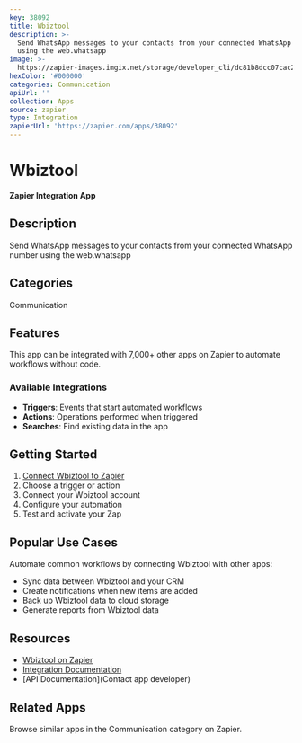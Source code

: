 ```yaml
---
key: 38092
title: Wbiztool
description: >-
  Send WhatsApp messages to your contacts from your connected WhatsApp number
  using the web.whatsapp
image: >-
  https://zapier-images.imgix.net/storage/developer_cli/dc81b8dcc07cac245db14b6c0b51173c.png?auto=format%2Ccompress&ixlib=python-3.0.0&q=50
hexColor: '#000000'
categories: Communication
apiUrl: ''
collection: Apps
source: zapier
type: Integration
zapierUrl: 'https://zapier.com/apps/38092'
---
```

# Wbiztool

**Zapier Integration App**

## Description

Send WhatsApp messages to your contacts from your connected WhatsApp number using the web.whatsapp

## Categories

Communication

## Features

This app can be integrated with 7,000+ other apps on Zapier to automate workflows without code.

### Available Integrations

- **Triggers**: Events that start automated workflows
- **Actions**: Operations performed when triggered
- **Searches**: Find existing data in the app

## Getting Started

1. [Connect Wbiztool to Zapier](https://zapier.com/apps/38092)
2. Choose a trigger or action
3. Connect your Wbiztool account
4. Configure your automation
5. Test and activate your Zap

## Popular Use Cases

Automate common workflows by connecting Wbiztool with other apps:

- Sync data between Wbiztool and your CRM
- Create notifications when new items are added
- Back up Wbiztool data to cloud storage
- Generate reports from Wbiztool data

## Resources

- [Wbiztool on Zapier](https://zapier.com/apps/38092)
- [Integration Documentation](https://zapier.com/apps/38092/integrations)
- [API Documentation](Contact app developer)

## Related Apps

Browse similar apps in the Communication category on Zapier.
